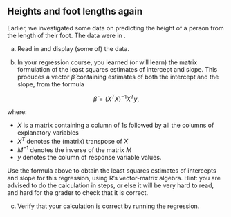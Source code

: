 ## Heights and foot lengths again

 Earlier, we investigated some data on predicting the height of a person from the length of their foot. The data were in \url{http://ritsokiguess.site/datafiles/heightfoot.csv}.



(a) Read in and display (some of) the data.



(b) In your regression course, you learned (or will learn) the matrix formulation of the least squares estimates of intercept and slope. This produces a vector $\hat\beta$ containing estimates of both the intercept and the slope, from the formula

$$ \hat\beta = (X^T X)^{-1} X^T y, $$

where:

- $X$ is a matrix containing a column of 1s followed by all the columns of explanatory variables
- $X^T$ denotes the (matrix) transpose of $X$
- $M^{-1}$ denotes the inverse of the matrix $M$
- $y$ denotes the column of response variable values.

Use the formula above to obtain the least squares estimates of intercepts and slope for this regression, using R's vector-matrix algebra. Hint: you are advised to do the calculation in steps, or else it will be very hard to read, and hard for the grader to check that it is correct.



(c) Verify that your calculation is correct by running the regression.




